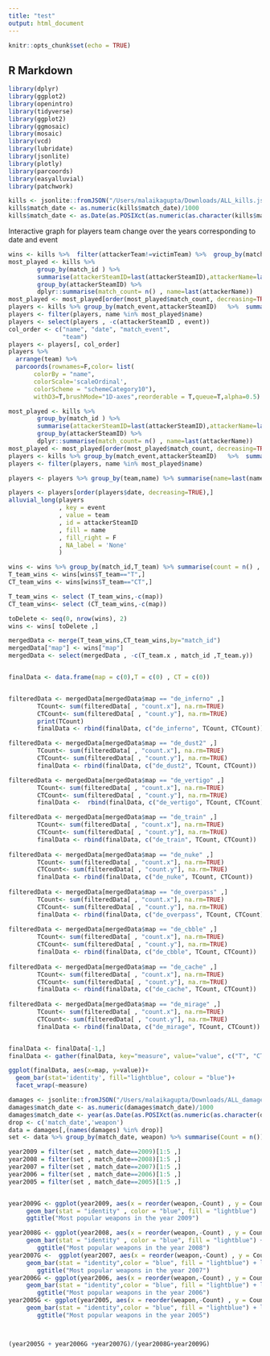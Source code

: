 ```yaml
---
title: "test"
output: html_document
---
```


```r
knitr::opts_chunk$set(echo = TRUE)
```

## R Markdown
```r
library(dplyr)
library(ggplot2)
library(openintro)
library(tidyverse)
library(ggplot2)
library(ggmosaic)
library(mosaic)
library(vcd)
library(lubridate)
library(jsonlite)
library(plotly)
library(parcoords)
library(easyalluvial)
library(patchwork)

```

```r
kills <- jsonlite::fromJSON("/Users/malaikagupta/Downloads/ALL_kills.json", simplifyVector = TRUE)
kills$match_date <- as.numeric(kills$match_date)/1000
kills$match_date <- as.Date(as.POSIXct(as.numeric(as.character(kills$match_date)),tz = "GMT", origin = "1960-01-01"))

```

Interactive graph for players team change over the years corresponding to date and event
```r

wins <- kills %>%  filter(attackerTeam!=victimTeam) %>%  group_by(match_id,round_num) %>% summarise(map=last(map_name),T_team=last(if_else(attackerSide=="T","T","CT")))
most_played <- kills %>%  
        group_by(match_id ) %>%
        summarise(attackerSteamID=last(attackerSteamID),attackerName=last(attackerName) ) %>%
        group_by(attackerSteamID) %>% 
        dplyr::summarise(match_count= n() , name=last(attackerName))
most_played <- most_played[order(most_played$match_count, decreasing=TRUE), ] %>% top_n(15)
players <- kills %>% group_by(match_event,attackerSteamID)   %>%  summarise(name=last(attackerName),team=last(attackerTeam),date=last(match_date),event=last(match_event) )
players <- filter(players, name %in% most_played$name)
players <- select(players , -c(attackerSteamID , event))
col_order <- c("name", "date", "match_event",
               "team") 
players <- players[, col_order]
players %>% 
  arrange(team) %>% 
  parcoords(rownames=F,color= list(
       colorBy = "name",
       colorScale='scaleOrdinal',
       colorScheme = "schemeCategory10"),
       withD3=T,brushMode="1D-axes",reorderable = T,queue=T,alpha=0.5)
```
```r

most_played <- kills %>%  
        group_by(match_id ) %>%
        summarise(attackerSteamID=last(attackerSteamID),attackerName=last(attackerName) ) %>%
        group_by(attackerSteamID) %>% 
        dplyr::summarise(match_count= n() , name=last(attackerName))
most_played <- most_played[order(most_played$match_count, decreasing=TRUE), ] %>% top_n(10)
players <- kills %>% group_by(match_event,attackerSteamID)   %>%  summarise(name=last(attackerName),team=last(attackerTeam),date=year(last(match_date))  )
players <- filter(players, name %in% most_played$name)

players <- players %>% group_by(team,name) %>% summarise(name=last(name),team=last(team),date=last(date), count = n() , event = last(match_event),attackerSteamID=last(attackerSteamID))

players <- players[order(players$date, decreasing=TRUE),]
alluvial_long(players
              , key = event
              , value = team
              , id = attackerSteamID
              , fill = name
              , fill_right = F
              , NA_label = 'None'
              )
```

```r

wins <- wins %>% group_by(match_id,T_team) %>% summarise(count = n() , map=last(map))
T_team_wins <- wins[wins$T_team=="T",]
CT_team_wins <- wins[wins$T_team=="CT",]

T_team_wins <- select (T_team_wins,-c(map))
CT_team_wins<- select (CT_team_wins,-c(map))

toDelete <- seq(0, nrow(wins), 2)
wins <- wins[ toDelete ,]

mergedData <- merge(T_team_wins,CT_team_wins,by="match_id")
mergedData["map"] <- wins["map"]
mergedData <- select(mergedData , -c(T_team.x , match_id ,T_team.y))


finalData <- data.frame(map = c(0),T = c(0) , CT = c(0))


filteredData <- mergedData[mergedData$map == "de_inferno" ,] 
        TCount<- sum(filteredData[ , "count.x"], na.rm=TRUE)
        CTCount<- sum(filteredData[ , "count.y"], na.rm=TRUE)
        print(TCount)
        finalData <- rbind(finalData, c("de_inferno", TCount, CTCount))

filteredData <- mergedData[mergedData$map == "de_dust2" ,] 
        TCount<- sum(filteredData[ , "count.x"], na.rm=TRUE)
        CTCount<- sum(filteredData[ , "count.y"], na.rm=TRUE)
        finalData <- rbind(finalData, c("de_dust2", TCount, CTCount))

filteredData <- mergedData[mergedData$map == "de_vertigo" ,] 
        TCount<- sum(filteredData[ , "count.x"], na.rm=TRUE)
        CTCount<- sum(filteredData[ , "count.y"], na.rm=TRUE)
        finalData <-  rbind(finalData, c("de_vertigo", TCount, CTCount))

filteredData <- mergedData[mergedData$map == "de_train" ,] 
        TCount<- sum(filteredData[ , "count.x"], na.rm=TRUE)
        CTCount<- sum(filteredData[ , "count.y"], na.rm=TRUE)
        finalData <- rbind(finalData, c("de_train", TCount, CTCount))
         
filteredData <- mergedData[mergedData$map == "de_nuke" ,] 
        TCount<- sum(filteredData[ , "count.x"], na.rm=TRUE)
        CTCount<- sum(filteredData[ , "count.y"], na.rm=TRUE)
        finalData <- rbind(finalData, c("de_nuke", TCount, CTCount))
         
filteredData <- mergedData[mergedData$map == "de_overpass" ,] 
        TCount<- sum(filteredData[ , "count.x"], na.rm=TRUE)
        CTCount<- sum(filteredData[ , "count.y"], na.rm=TRUE)
        finalData <- rbind(finalData, c("de_overpass", TCount, CTCount))
         
filteredData <- mergedData[mergedData$map == "de_cbble" ,] 
        TCount<- sum(filteredData[ , "count.x"], na.rm=TRUE)
        CTCount<- sum(filteredData[ , "count.y"], na.rm=TRUE)
        finalData <- rbind(finalData, c("de_cbble", TCount, CTCount))
         
filteredData <- mergedData[mergedData$map == "de_cache" ,] 
        TCount<- sum(filteredData[ , "count.x"], na.rm=TRUE)
        CTCount<- sum(filteredData[ , "count.y"], na.rm=TRUE)
        finalData <- rbind(finalData, c("de_cache", TCount, CTCount))
         
filteredData <- mergedData[mergedData$map == "de_mirage" ,] 
        TCount<- sum(filteredData[ , "count.x"], na.rm=TRUE)
        CTCount<- sum(filteredData[ , "count.y"], na.rm=TRUE)
        finalData <- rbind(finalData, c("de_mirage", TCount, CTCount))


finalData <- finalData[-1,]
finalData <- gather(finalData, key="measure", value="value", c("T", "CT"))

ggplot(finalData, aes(x=map, y=value))+
  geom_bar(stat='identity', fill="lightblue", colour = "blue")+
  facet_wrap(~measure)
```

```r
damages <- jsonlite::fromJSON("/Users/malaikagupta/Downloads/ALL_damages.json", simplifyVector = TRUE)
damages$match_date <- as.numeric(damages$match_date)/1000
damages$match_date <- year(as.Date(as.POSIXct(as.numeric(as.character(damages$match_date)),tz = "GMT", origin = "1960-01-01")))
drop <- c('match_date','weapon')
data = damages[,(names(damages) %in% drop)]
set <- data %>% group_by(match_date, weapon) %>% summarise(Count = n()) %>% arrange(desc(match_date), desc(Count))

```

```r

year2009 = filter(set , match_date==2009)[1:5 ,]
year2008 = filter(set , match_date==2008)[1:5 ,]
year2007 = filter(set , match_date==2007)[1:5 ,]
year2006 = filter(set , match_date==2006)[1:5 ,]
year2005 = filter(set , match_date==2005)[1:5 ,]


year2009G <- ggplot(year2009, aes(x = reorder(weapon,-Count) , y = Count)) +
     geom_bar(stat = "identity" , color = "blue", fill = "lightblue")  + labs(x="Weapon") +
     ggtitle("Most popular weapons in the year 2009") 

year2008G <- ggplot(year2008, aes(x = reorder(weapon,-Count) , y = Count)) +
     geom_bar(stat = "identity" , color = "blue", fill = "lightblue") + labs(x="Weapon") +
        ggtitle("Most popular weapons in the year 2008") 
year2007G <-  ggplot(year2007, aes(x = reorder(weapon,-Count) , y = Count)) +
     geom_bar(stat = "identity",color = "blue", fill = "lightblue") + labs(x="Weapon")+
        ggtitle("Most popular weapons in the year 2007") 
year2006G <- ggplot(year2006, aes(x = reorder(weapon,-Count) , y = Count)) +
     geom_bar(stat = "identity",color = "blue", fill = "lightblue") + labs(x="Weapon")+
        ggtitle("Most popular weapons in the year 2006") 
year2005G <- ggplot(year2005, aes(x = reorder(weapon,-Count) , y = Count)) +
     geom_bar(stat = "identity",color = "blue", fill = "lightblue") + labs(x="Weapon")+
        ggtitle("Most popular weapons in the year 2005") 



(year2005G + year2006G +year2007G)/(year2008G+year2009G)

 
```
